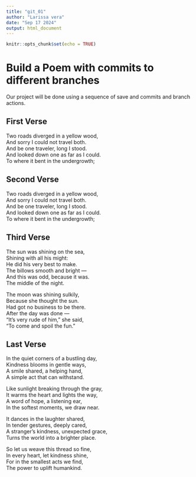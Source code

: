 ```yaml
---
title: "git_01"
author: "Larissa vera"
date: "Sep 17 2024"
output: html_document
---
```


```r
knitr::opts_chunk$set(echo = TRUE)
```
# Build a Poem with commits to different branches
Our project will be done using a sequence of save and commits and branch actions.
<!-- Do not modify or change any text in "!--" bracketed areas such as this --- these are instructions to
you, if you change any of this the git program will notice it and compromise your git merging strategy !-->

## First Verse 
<!--Put the first five lines of a poem by Lewis Carrol in this section!-->

Two roads diverged in a yellow wood,   
And sorry I could not travel both.  
And be one traveler, long I stood.  
And looked down one as far as I could.  
To where it bent in the undergrowth;  

## Second Verse
<!--Put the first five lines of a poem by Robert Frost here!-->

Two roads diverged in a yellow wood,   
And sorry I could not travel both.  
And be one traveler, long I stood.  
And looked down one as far as I could.  
To where it bent in the undergrowth;   

## Third Verse
<!--Put the first two verses of The Walrus and the Carpenter here!-->

 The sun was shining on the sea,   
      Shining with all his might:   
He did his very best to make.  
      The billows smooth and bright —   
And this was odd, because it was.  
      The middle of the night.   

The moon was shining sulkily,   
      Because she thought the sun.  
Had got no business to be there.  
      After the day was done —   
"It's very rude of him," she said,   
      "To come and spoil the fun."    

## Last Verse
<!--Put a short poem you created using chatGPT of 20 to 30 lines,here!-->

In the quiet corners of a bustling day,    
Kindness blooms in gentle ways,   
A smile shared, a helping hand,   
A simple act that can withstand.     

Like sunlight breaking through the gray,   
It warms the heart and lights the way,   
A word of hope, a listening ear,   
In the softest moments, we draw near.   

It dances in the laughter shared,   
In tender gestures, deeply cared,   
A stranger’s kindness, unexpected grace,   
Turns the world into a brighter place.   

So let us weave this thread so fine,   
In every heart, let kindness shine,   
For in the smallest acts we find,   
The power to uplift humankind.   


